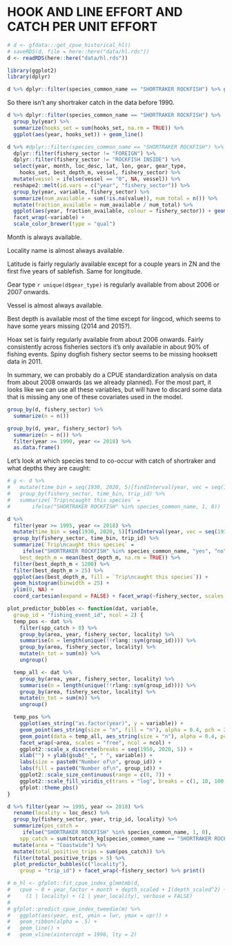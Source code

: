 # HOOK AND LINE EFFORT AND CATCH PER UNIT EFFORT

```r
# d <- gfdata:::get_cpue_historical_hl()
# saveRDS(d, file = here::here("data/hl.rds"))
d <- readRDS(here::here("data/hl.rds"))

library(ggplot2)
library(dplyr)

d %>% dplyr::filter(species_common_name == "SHORTRAKER ROCKFISH") %>% group_by(year) %>% summarize(catch = sum(landed_kg)) %>% ggplot(aes(year, catch/1e3)) + geom_line()
```

So there isn't any shortraker catch in the data before 1990.

```r
d %>% dplyr::filter(species_common_name == "SHORTRAKER ROCKFISH") %>%
  group_by(year) %>%
  summarize(hooks_set = sum(hooks_set, na.rm = TRUE)) %>%
  ggplot(aes(year, hooks_set)) + geom_line()
```

```r
d %>% #dplyr::filter(species_common_name == "SHORTRAKER ROCKFISH") %>%
  dplyr::filter(fishery_sector != "FOREIGN") %>% 
  dplyr::filter(fishery_sector != "ROCKFISH INSIDE") %>% 
  select(year, month, loc_desc, lat, lon, gear, gear_type, 
    hooks_set, best_depth_m, vessel, fishery_sector) %>%
  mutate(vessel = ifelse(vessel == "0", NA, vessel)) %>% 
  reshape2::melt(id.vars = c("year", "fishery_sector")) %>% 
  group_by(year, variable, fishery_sector) %>%
  summarize(num_available = sum(!is.na(value)), num_total = n()) %>% 
  mutate(fraction_available = num_available / num_total) %>% 
  ggplot(aes(year, fraction_available, colour = fishery_sector)) + geom_line() +
  facet_wrap(~variable) + 
  scale_color_brewer(type = "qual")
```

Month is always available.

Locality name is almost always available.

Latitude is fairly regularly available except for a couple years in ZN and the first five years of sablefish. Same for longitude.

Gear type `r unique(d$gear_type)` is regularly available from about 2006 or 2007 onwards.

Vessel is almost always available.

Best depth is available most of the time except for lingcod, which seems to have some years missing (2014 and 2015?).

Hoax set is fairly regularly available from about 2006 onwards. Fairly consistently across fisheries sectors it's only available in about 90% of fishing events. Spiny dogfish fishery sector seems to be missing hooksett data in 2011.

In summary, we can probably do a CPUE standardization analysis on data from about 2008 onwards (as we already planned). For the most part, it looks like we can use all these variables, but will have to discard some data that is missing any one of these covariates used in the model.

```r
group_by(d, fishery_sector) %>% 
  summarize(n = n())
```

```r
group_by(d, year, fishery_sector) %>% 
  summarize(n = n()) %>%
  filter(year >= 1990, year <= 2018) %>% 
  as.data.frame()
```

Let's look at which species tend to co-occur with catch of shortraker and what depths they are caught:

```r
# g <- d %>%
#   mutate(time_bin = seq(1930, 2020, 5)[findInterval(year, vec = seq(1930, 2020, 5))]) %>% 
#   group_by(fishery_sector, time_bin, trip_id) %>% 
#   summarize(`Trip\ncaught this species` = 
#       ifelse("SHORTRAKER ROCKFISH" %in% species_common_name, 1, 0))

d %>%
  filter(year >= 1995, year <= 2018) %>%
  mutate(time_bin = seq(1930, 2020, 5)[findInterval(year, vec = seq(1930, 2020, 5))]) %>% 
  group_by(fishery_sector, time_bin, trip_id) %>%
  summarize(`Trip\ncaught this species` = 
     ifelse("SHORTRAKER ROCKFISH" %in% species_common_name, "yes", "no"),
    best_depth_m = mean(best_depth_m, na.rm = TRUE)) %>% 
  filter(best_depth_m < 1200) %>% 
  filter(best_depth_m > 25) %>% 
  ggplot(aes(best_depth_m, fill = `Trip\ncaught this species`)) +
  geom_histogram(binwidth = 25) +
  ylim(0, NA) +
  coord_cartesian(expand = FALSE) + facet_wrap(~fishery_sector, scales = "free_y")
```

```r
plot_predictor_bubbles <- function(dat, variable,
  group_id = "fishing_event_id", ncol = 2) {
  temp_pos <- dat %>%
    filter(spp_catch > 0) %>%
    group_by(area, year, fishery_sector, locality) %>% 
    summarise(n = length(unique(!!rlang::sym(group_id)))) %>%
    group_by(area, fishery_sector, locality) %>%
    mutate(n_tot = sum(n)) %>%
    ungroup()

  temp_all <- dat %>%
    group_by(area, year, fishery_sector, locality) %>% 
    summarise(n = length(unique(!!rlang::sym(group_id)))) %>%
    group_by(area, fishery_sector, locality) %>%
    mutate(n_tot = sum(n)) %>%
    ungroup()

  temp_pos %>%
    ggplot(aes_string("as.factor(year)", y = variable)) +
    geom_point(aes_string(size = "n", fill = "n"), alpha = 0.4, pch = 21) +
    geom_point(data = temp_all, aes_string(size = "n"), alpha = 0.4, pch = 21) +
    facet_wrap(~area, scales = "free", ncol = ncol) +
    ggplot2::scale_x_discrete(breaks = seq(1950, 2020, 5)) +
    xlab("") + ylab(gsub("_", " ", variable)) +
    labs(size = paste0("Number of\n", group_id)) +
    labs(fill = paste0("Number of\n", group_id)) +
    ggplot2::scale_size_continuous(range = c(0, 7)) +
    ggplot2::scale_fill_viridis_c(trans = "log", breaks = c(1, 10, 100, 500)) +
    gfplot::theme_pbs()
}
```

```r
d %>% filter(year >= 1995, year <= 2018) %>%
  rename(locality = loc_desc) %>% 
  group_by(fishery_sector, year, trip_id, locality) %>%
  summarize(pos_catch = 
     ifelse("SHORTRAKER ROCKFISH" %in% species_common_name, 1, 0),
    spp_catch = sum(totcatch_kg[species_common_name == "SHORTRAKER ROCKFISH"], na.rm = TRUE)) %>%
  mutate(area = "Coastwide") %>% 
  mutate(total_positive_trips = sum(pos_catch)) %>% 
  filter(total_positive_trips > 5) %>% 
  plot_predictor_bubbles(c("locality"),
    group = "trip_id") + facet_wrap(~fishery_sector) %>% print()
```

```r
# m_hl <- gfplot::fit_cpue_index_glmmtmb(d,
#   cpue ~ 0 + year_factor + month + depth_scaled + I(depth_scaled^2) + 
#     (1 | locality) + (1 | year_locality), verbose = FALSE)
# 
# gfplot::predict_cpue_index_tweedie(m) %>%
#   ggplot(aes(year, est, ymin = lwr, ymax = upr)) + 
#   geom_ribbon(alpha = .5) + 
#   geom_line() +
#   geom_vline(xintercept = 1996, lty = 2)
```
